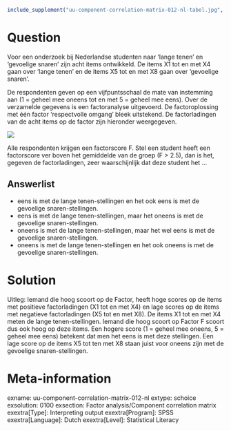 ```r
include_supplement("uu-component-correlation-matrix-012-nl-tabel.jpg", recursive = TRUE)
```



Question
========

Voor een onderzoek bij Nederlandse studenten naar 'lange tenen' en 'gevoelige snaren' zijn acht items ontwikkeld. De items X1 tot en met X4 gaan over 'lange tenen' en de items X5 tot en met X8 gaan over 'gevoelige snaren'.

De respondenten geven op een vijfpuntsschaal de mate van instemming aan (1 = geheel mee oneens tot en met 5 = geheel mee eens). Over de verzamelde gegevens is een factoranalyse uitgevoerd. De factoroplossing met één factor 'respectvolle omgang' bleek uitstekend. De factorladingen van de acht items op de factor zijn hieronder weergegeven.


![](uu-component-correlation-matrix-012-nl-tabel.jpg)

Alle respondenten krijgen een factorscore F. Stel een student heeft een factorscore ver boven het gemiddelde van de groep (F > 2.5), dan is het, gegeven de factorladingen, zeer waarschijnlijk dat deze student het ...

Answerlist
----------
* eens is met de lange tenen-stellingen en het ook eens is met de gevoelige snaren-stellingen.
* eens is met de lange tenen-stellingen, maar het oneens is met de gevoelige snaren-stellingen.
* oneens is met de lange tenen-stellingen, maar het wel eens is met de gevoelige snaren-stellingen.
* oneens is met de lange tenen-stellingen en het ook oneens is met de gevoelige snaren-stellingen.



Solution
========
Uitleg: Iemand die hoog scoort op de Factor, heeft hoge scores op de items met positieve factorladingen (X1 tot en met X4) en lage scores op de items met negatieve factorladingen (X5 tot en met X8). De items X1 tot en met X4 meten de lange tenen-stellingen. Iemand die hoog scoort op Factor F scoort dus ook hoog op deze items. Een hogere score (1  = geheel mee oneens, 5 = geheel mee eens) betekent dat men het eens is met deze stellingen. Een lage score op de items X5 tot ten met X8 staan juist voor oneens zijn met de gevoelige snaren-stellingen.

Meta-information
================
exname: uu-component-correlation-matrix-012-nl
extype: schoice
exsolution: 0100
exsection: Factor analysis/Component correlation matrix
exextra[Type]: Interpreting output
exextra[Program]: SPSS
exextra[Language]: Dutch
exextra[Level]: Statistical Literacy

